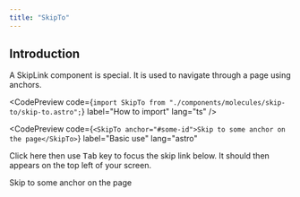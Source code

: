 ```yaml
---
title: "SkipTo"
---
```



## Introduction

A SkipLink component is special. It is used to navigate through a page using anchors.

<CodePreview
  code={`import SkipTo from "./components/molecules/skip-to/skip-to.astro";`}
  label="How to import"
  lang="ts"
/>

<CodePreview
  code={`<SkipTo anchor="#some-id">Skip to some anchor on the page</SkipTo>`}
  label="Basic use"
  lang="astro"
>
  Click here then use <kbd>Tab</kbd> key to focus the skip link below. It should then appears on the top left of your screen.

  <SkipTo anchor="#some-id">Skip to some anchor on the page</SkipTo>
</CodePreview>
